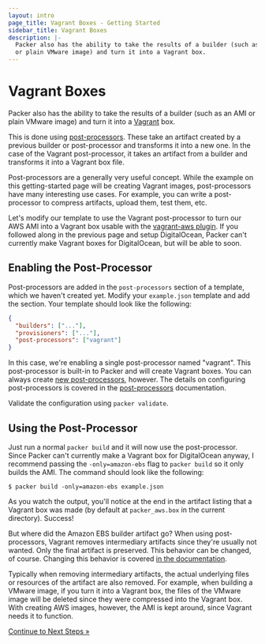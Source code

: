 ```yaml
---
layout: intro
page_title: Vagrant Boxes - Getting Started
sidebar_title: Vagrant Boxes
description: |-
  Packer also has the ability to take the results of a builder (such as an AMI
  or plain VMware image) and turn it into a Vagrant box.
---
```


# Vagrant Boxes

Packer also has the ability to take the results of a builder (such as an AMI or
plain VMware image) and turn it into a [Vagrant](https://www.vagrantup.com) box.

This is done using [post-processors](/docs/templates/post-processors).
These take an artifact created by a previous builder or post-processor and
transforms it into a new one. In the case of the Vagrant post-processor, it
takes an artifact from a builder and transforms it into a Vagrant box file.

Post-processors are a generally very useful concept. While the example on this
getting-started page will be creating Vagrant images, post-processors have many
interesting use cases. For example, you can write a post-processor to compress
artifacts, upload them, test them, etc.

Let's modify our template to use the Vagrant post-processor to turn our AWS AMI
into a Vagrant box usable with the [vagrant-aws
plugin](https://github.com/mitchellh/vagrant-aws). If you followed along in the
previous page and setup DigitalOcean, Packer can't currently make Vagrant boxes
for DigitalOcean, but will be able to soon.

## Enabling the Post-Processor

Post-processors are added in the `post-processors` section of a template, which
we haven't created yet. Modify your `example.json` template and add the section.
Your template should look like the following:

```json
{
  "builders": ["..."],
  "provisioners": ["..."],
  "post-processors": ["vagrant"]
}
```

In this case, we're enabling a single post-processor named "vagrant". This
post-processor is built-in to Packer and will create Vagrant boxes. You can
always create [new post-processors](/docs/extending/custom-post-processors), however.
The details on configuring post-processors is covered in the
[post-processors](/docs/templates/post-processors) documentation.

Validate the configuration using `packer validate`.

## Using the Post-Processor

Just run a normal `packer build` and it will now use the post-processor. Since
Packer can't currently make a Vagrant box for DigitalOcean anyway, I recommend
passing the `-only=amazon-ebs` flag to `packer build` so it only builds the AMI.
The command should look like the following:

```text
$ packer build -only=amazon-ebs example.json
```

As you watch the output, you'll notice at the end in the artifact listing that a
Vagrant box was made (by default at `packer_aws.box` in the current directory).
Success!

But where did the Amazon EBS builder artifact go? When using post-processors,
Vagrant removes intermediary artifacts since they're usually not wanted. Only
the final artifact is preserved. This behavior can be changed, of course.
Changing this behavior is covered [in the
documentation](/docs/templates/post-processors).

Typically when removing intermediary artifacts, the actual underlying files or
resources of the artifact are also removed. For example, when building a VMware
image, if you turn it into a Vagrant box, the files of the VMware image will be
deleted since they were compressed into the Vagrant box. With creating AWS
images, however, the AMI is kept around, since Vagrant needs it to function.

[Continue to Next Steps &raquo;](/intro/getting-started/next)
